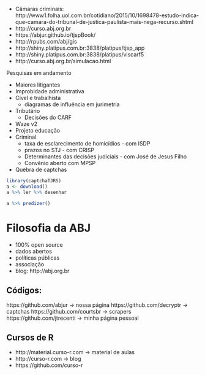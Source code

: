
- Câmaras criminais: http://www1.folha.uol.com.br/cotidiano/2015/10/1698478-estudo-indica-que-camara-do-tribunal-de-justica-paulista-mais-nega-recurso.shtml
- http://curso.abj.org.br
- https://abjur.github.io/tjspBook/
- http://rpubs.com/abj/gis
- http://shiny.platipus.com.br:3838/platipus/tjsp_app
- http://shiny.platipus.com.br:3838/platipus/viscarf5
- http://curso.abj.org.br/simulacao.html 

Pesquisas em andamento

- Maiores litigantes
- Improbidade administrativa
- Cível e trabalhista
    - diagramas de influência em jurimetria
- Tributário
    - Decisões do CARF
- Waze v2
- Projeto educação
- Criminal
    - taxa de esclarecimento de homicídios - com ISDP
    - prazos no STJ - com CRISP
    - Determinantes das decisões judiciais - com José de Jesus Filho
    - Convênio aberto com MPSP
- Quebra de captchas

```r
library(captchaTJRS)
a <- download()
a %>% ler %>% desenhar
```

```r
a %>% predizer()
```

# Filosofia da ABJ

- 100% open source
- dados abertos
- políticas públicas
- associação
- blog: http://abj.org.br

## Códigos:

https://github.com/abjur -> nossa página
https://github.com/decryptr -> captchas
https://github.com/courtsbr -> scrapers
https://github.com/jtrecenti -> minha página pessoal

## Cursos de R

- http://material.curso-r.com -> material de aulas
- http://curso-r.com -> blog
- https://github.com/curso-r



